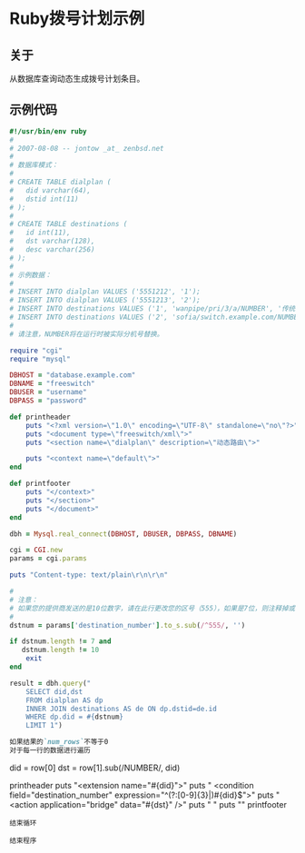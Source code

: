 # Ruby拨号计划示例

## 关于

从数据库查询动态生成拨号计划条目。

## 示例代码

```ruby
#!/usr/bin/env ruby
#
# 2007-08-08 -- jontow _at_ zenbsd.net
#
# 数据库模式：
#
# CREATE TABLE dialplan (
#   did varchar(64),
#   dstid int(11)
# );
#
# CREATE TABLE destinations (
#   id int(11),
#   dst varchar(128),
#   desc varchar(256)
# );
#
# 示例数据：
#
# INSERT INTO dialplan VALUES ('5551212', '1');
# INSERT INTO dialplan VALUES ('5551213', '2');
# INSERT INTO destinations VALUES ('1', 'wanpipe/pri/3/a/NUMBER', '传统PBX');
# INSERT INTO destinations VALUES ('2', 'sofia/switch.example.com/NUMBER@newpbx.example.com', '新PBX');
#
# 请注意，NUMBER将在运行时被实际分机号替换。

require "cgi"
require "mysql"

DBHOST = "database.example.com"
DBNAME = "freeswitch"
DBUSER = "username"
DBPASS = "password"

def printheader
	puts "<?xml version=\"1.0\" encoding=\"UTF-8\" standalone=\"no\"?>"
	puts "<document type=\"freeswitch/xml\">"
	puts "<section name=\"dialplan\" description=\"动态路由\">"

	puts "<context name=\"default\">"
end

def printfooter
	puts "</context>"
	puts "</section>"
	puts "</document>"
end

dbh = Mysql.real_connect(DBHOST, DBUSER, DBPASS, DBNAME)

cgi = CGI.new
params = cgi.params

puts "Content-type: text/plain\r\n\r\n"

#
# 注意：
# 如果您的提供商发送的是10位数字，请在此行更改您的区号（555），如果是7位，则注释掉或不用担心。
#
dstnum = params['destination_number'].to_s.sub(/^555/, '')

if dstnum.length != 7 and
   dstnum.length != 10
	exit
end

result = dbh.query("
	SELECT did,dst
	FROM dialplan AS dp
	INNER JOIN destinations AS de ON dp.dstid=de.id
	WHERE dp.did = #{dstnum}
	LIMIT 1")

如果结果的`num_rows`不等于0
对于每一行的数据进行遍历
```
did = row[0]
dst = row[1].sub(/NUMBER/, did)

printheader
puts "<extension name=\"#{did}\">"
puts "  <condition field=\"destination_number\" expression=\"^(?:[0-9]{3}|)#{did}$\">"
puts "    <action application=\"bridge\" data=\"#{dst}\" />"
puts "  </condition>"
puts "</extension>"
printfooter
```
结束循环

结束程序